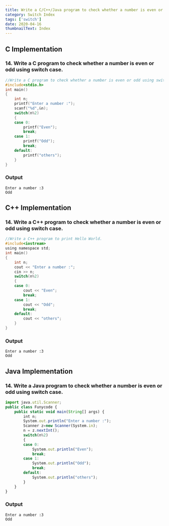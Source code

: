 ```yaml
---
title: Write a C/C++/Java program to check whether a number is even or odd using switch case.
category: Switch Index
tags: ['switch']
date: 2020-04-16
thumbnailText: Index
---
```


## C Implementation
### 14. Write a C program to check whether a number is even or odd using switch case.
```c
//Write a C program to check whether a number is even or odd using switch case.
#include<stdio.h>
int main()
{
    int n;
    printf("Enter a number :");
    scanf("%d",&n);
    switch(n%2)
    {
    case 0:
        printf("Even");
        break;
    case 1:
        printf("Odd");
        break;
    default:
        printf("others");
    }
}
```
### Output
```
Enter a number :3
Odd
```

## C++ Implementation
### 14. Write a C++ program to check whether a number is even or odd using switch case.
```c
//Write a C++ program to print Hello World.
#include<iostream>
using namespace std;
int main()
{
    int n;
    cout << "Enter a number :";
    cin >> n;
    switch(n%2)
    {
    case 0:
        cout << "Even";
        break;
    case 1:
        cout << "Odd";
        break;
    default:
        cout << "others";
    }
}
```
### Output
```
Enter a number :3
Odd
```

## Java Implementation
### 14. Write a Java program to check whether a number is even or odd using switch case.
```js
import java.util.Scanner;
public class Funycode {
    public static void main(String[] args) {
        int n;
        System.out.println("Enter a number :");
        Scanner z=new Scanner(System.in);
        n = z.nextInt();
        switch(n%2)
        {
        case 0:
            System.out.println("Even");
            break;
        case 1:
            System.out.println("Odd");
            break;
        default:
            System.out.println("others");
        }
    }
}
```
### Output
```
Enter a number :3
Odd
```
